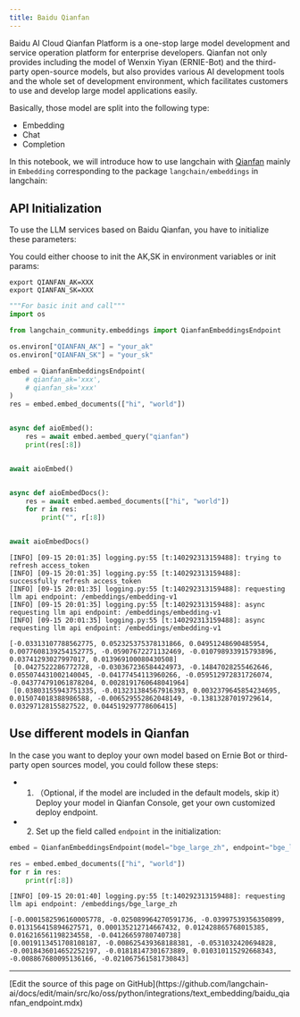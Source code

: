 ```yaml
---
title: Baidu Qianfan
---
```


Baidu AI Cloud Qianfan Platform is a one-stop large model development and service operation platform for enterprise developers. Qianfan not only provides including the model of Wenxin Yiyan (ERNIE-Bot) and the third-party open-source models, but also provides various AI development tools and the whole set of development environment, which facilitates customers to use and develop large model applications easily.

Basically, those model are split into the following type:

- Embedding
- Chat
- Completion

In this notebook, we will introduce how to use langchain with [Qianfan](https://cloud.baidu.com/doc/WENXINWORKSHOP/index.html) mainly in `Embedding` corresponding
 to the package `langchain/embeddings` in langchain:

## API Initialization

To use the LLM services based on Baidu Qianfan, you have to initialize these parameters:

You could either choose to init the AK,SK in environment variables or init params:

```base
export QIANFAN_AK=XXX
export QIANFAN_SK=XXX
```

```python
"""For basic init and call"""
import os

from langchain_community.embeddings import QianfanEmbeddingsEndpoint

os.environ["QIANFAN_AK"] = "your_ak"
os.environ["QIANFAN_SK"] = "your_sk"

embed = QianfanEmbeddingsEndpoint(
    # qianfan_ak='xxx',
    # qianfan_sk='xxx'
)
res = embed.embed_documents(["hi", "world"])


async def aioEmbed():
    res = await embed.aembed_query("qianfan")
    print(res[:8])


await aioEmbed()


async def aioEmbedDocs():
    res = await embed.aembed_documents(["hi", "world"])
    for r in res:
        print("", r[:8])


await aioEmbedDocs()
```

```output
[INFO] [09-15 20:01:35] logging.py:55 [t:140292313159488]: trying to refresh access_token
[INFO] [09-15 20:01:35] logging.py:55 [t:140292313159488]: successfully refresh access_token
[INFO] [09-15 20:01:35] logging.py:55 [t:140292313159488]: requesting llm api endpoint: /embeddings/embedding-v1
[INFO] [09-15 20:01:35] logging.py:55 [t:140292313159488]: async requesting llm api endpoint: /embeddings/embedding-v1
[INFO] [09-15 20:01:35] logging.py:55 [t:140292313159488]: async requesting llm api endpoint: /embeddings/embedding-v1
```
```output
[-0.03313107788562775, 0.052325375378131866, 0.04951248690485954, 0.0077608139254152775, -0.05907672271132469, -0.010798933915793896, 0.03741293027997017, 0.013969100080430508]
 [0.0427522286772728, -0.030367236584424973, -0.14847028255462646, 0.055074431002140045, -0.04177454113960266, -0.059512972831726074, -0.043774791061878204, 0.0028191760648041964]
 [0.03803155943751335, -0.013231384567916393, 0.0032379645854234695, 0.015074018388986588, -0.006529552862048149, -0.13813287019729614, 0.03297128155827522, 0.044519297778606415]
```

## Use different models in Qianfan

In the case you want to deploy your own model based on Ernie Bot or third-party open sources model, you could follow these steps:

- 1. （Optional, if the model are included in the default models, skip it）Deploy your model in Qianfan Console, get your own customized deploy endpoint.
- 2. Set up the field called `endpoint` in the initialization:

```python
embed = QianfanEmbeddingsEndpoint(model="bge_large_zh", endpoint="bge_large_zh")

res = embed.embed_documents(["hi", "world"])
for r in res:
    print(r[:8])
```

```output
[INFO] [09-15 20:01:40] logging.py:55 [t:140292313159488]: requesting llm api endpoint: /embeddings/bge_large_zh
```
```output
[-0.0001582596160005778, -0.025089964270591736, -0.03997539356350899, 0.013156415894627571, 0.000135212714667432, 0.012428865768015385, 0.016216561198234558, -0.04126659780740738]
[0.0019113451708108187, -0.008625439368188381, -0.0531032420694828, -0.0018436014652252197, -0.01818147301673889, 0.010310115292668343, -0.008867680095136166, -0.021067561581730843]
```

---

<Callout icon="pen-to-square" iconType="regular">
  [Edit the source of this page on GitHub](https://github.com/langchain-ai/docs/edit/main/src/ko/oss/python/integrations/text_embedding/baidu_qianfan_endpoint.mdx)
</Callout>
